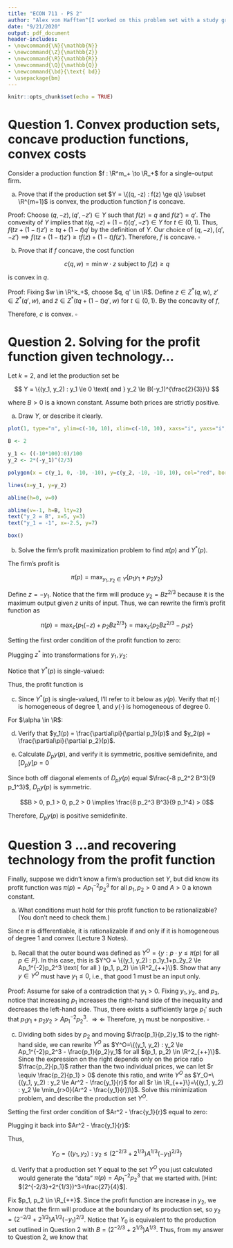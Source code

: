 ```yaml
---
title: "ECON 711 - PS 2"
author: "Alex von Hafften^[I worked on this problem set with a study group of Michael Nattinger, Andrew Smith, Tyler Welch, and Ryan Mather. I also discussed problems with Emily Case, Sarah Bass, and Danny Edgel.]"
date: "9/21/2020"
output: pdf_document
header-includes:
- \newcommand{\N}{\mathbb{N}}
- \newcommand{\Z}{\mathbb{Z}}
- \newcommand{\R}{\mathbb{R}}
- \newcommand{\Q}{\mathbb{Q}}
- \newcommand{\bd}{\text{ bd}}
- \usepackage{bm}
---
```


```r
knitr::opts_chunk$set(echo = TRUE)
```

# Question 1. Convex production sets, concave production functions, convex costs

Consider a production function $f : \R^m_+ \to \R_+$ for a single-output firm.

(a) Prove that if the production set $Y = \{(q, -z) : f(z) \ge q\} \subset \R^{m+1}$ is convex, the production function $f$ is concave.

Proof: Choose $(q, -z), (q', -z') \in Y$ such that $f(z)=q$ and $f(z')=q'$. The convexity of $Y$ implies that $t(q, -z) + (1-t) (q', -z') \in Y$ for $t \in (0, 1)$. Thus, $f(tz + (1-t)z') \ge tq+(1-t)q'$ by the definition of $Y$. Our choice of $(q, -z), (q', -z') \implies f(tz + (1-t)z') \ge tf(z)+(1-t)f(z')$.  Therefore, $f$ is concave. $\square$

(b) Prove that if $f$ concave, the cost function

$$
c(q, w) = \min w \cdot z \text{ subject to } f(z) \ge q
$$

is convex in $q$.

Proof:  Fixing $w \in \R^k_+$, choose $q, q' \in \R$.  Define $z \in Z^*(q, w)$, $z' \in Z^*(q', w)$, and $\tilde{z} \in Z^*(tq+(1-t)q', w)$ for $t \in (0, 1)$.  By the concavity of $f$,

\begin{align*}
\tilde{z} &\le tz+(1-t)z' \\
\implies w\tilde{z} &\le w(tz+(1-t)z') \\
\implies w\tilde{z} &\le twz+(1-t)wz') \\
\implies c(f(\tilde{z}), w) &\le tc(f(z), w)+(1-t)c(f(z'), w) \\
\implies c(tq+(1-t)q', w) &\le tc(q, w)+(1-t)c(q', w)
\end{align*}

Therefore, $c$ is convex. $\square$

\pagebreak

# Question 2. Solving for the profit function given technology...

Let $k=2$, and let the production set be

$$
Y = \{(y_1, y_2) : y_1 \le 0 \text{ and } y_2 \le B(-y_1)^{\frac{2}{3}}\}
$$

where $B > 0$ is a known constant.  Assume both prices are strictly positive.

(a) Draw $Y$, or describe it clearly.

```r
plot(1, type="n", ylim=c(-10, 10), xlim=c(-10, 10), xaxs="i", yaxs="i", xlab="y_1", ylab="y_2", axes = FALSE)

B <- 2

y_1 <- ((-10*100):0)/100
y_2 <- 2*(-y_1)^(2/3)

polygon(x = c(y_1, 0, -10, -10), y=c(y_2, -10, -10, 10), col="red", border = "red")

lines(x=y_1, y=y_2)

abline(h=0, v=0)

abline(v=-1, h=B, lty=2)
text("y_2 = B", x=5, y=3)
text("y_1 = -1", x=-2.5, y=7)

box()

```

(b) Solve the firm's profit maximization problem to find $\pi(p)$ and $Y^*(p)$.

The firm's profit is

$$
\pi(p) = \max_{y_1, y_2 \in Y}\{p_1y_1+p_2y_2\}
$$

Define $z = -y_1$.  Notice that the firm will produce $y_2 = Bz^{2/3}$ because it is the maximum output given $z$ units of input.  Thus, we can rewrite the firm's profit function as 

$$
\pi(p) = \max_{z}\{p_1(-z)+p_2Bz^{2/3}\} = \max_{z}\{p_2Bz^{2/3}-p_1z\}
$$

Setting the first order condition of the profit function to zero:

\begin{align*}
\frac{\partial\pi}{\partial z} &= p_2(2/3)Bz^{-1/3}-p_1 \\
z^* &= \Bigg(\frac{2p_2B}{3p_1}\Bigg)^3 \\
\end{align*}

Plugging $z^*$ into transformations for $y_1, y_2$:

\begin{align*}
y^*_1 &= -\Bigg(\frac{2p_2B}{3p_1}\Bigg)^3 \\
y^*_2 &= B\Bigg(\Bigg(\frac{2p_2B}{3p_1}\Bigg)^3\Bigg)^{2/3} \\
 &= B^3\Bigg(\frac{2p_2}{3p_1}\Bigg)^2 \\
\end{align*}

Notice that $Y^*(p)$ is single-valued:

\begin{align*}
Y^*(p) = \Bigg\{(y_1, y_2) : y_1 = -\Bigg(\frac{2p_2B}{3p_1}\Bigg)^3, y_2 = B^3\Bigg(\frac{2p_2}{3p_1}\Bigg)^2 \Bigg \} \implies 
y(p) = \Bigg(-\Bigg(\frac{2p_2B}{3p_1}\Bigg)^3, B^3\Bigg(\frac{2p_2}{3p_1}\Bigg)^2\Bigg)
\end{align*}

Thus, the profit function is

\begin{align*}
\pi(p) &= p_1\Bigg(-\Bigg(\frac{2p_2B}{3p_1}\Bigg)^3\Bigg) + p_2\Bigg( B^3\Bigg(\frac{2p_2}{3p_1}\Bigg)^2\Bigg)\\
&= \frac{B^3p_2^3}{p_1^2}\Bigg(\frac{2^2}{3^2}-\frac{2^3}{3^3}\Bigg) \\
&= \frac{4B^3p_2^3}{27p_1^2} \\
\end{align*}


(c) Since $Y^*(p)$ is single-valued, I'll refer to it below as $y(p)$.  Verify that $\pi(\cdot)$ is homogeneous of degree 1, and $y(\cdot)$ is homogeneous of degree 0.

For $\alpha \in \R$:

\begin{align*}
\pi(\alpha p) 
&= \frac{4B^3(\alpha p_2)^3}{27(\alpha p_1)^2} \\
&= \alpha \frac{4B^3(p_2)^3}{27(p_1)^2} \\
y(\alpha p) &= \Bigg(-\Bigg(\frac{2(\alpha p_2)B}{3(\alpha p_1)}\Bigg)^3, B^3\Bigg(\frac{2(\alpha p_2)}{3(\alpha p_1)}\Bigg)^2\Bigg) \\
&= \Bigg(-\Bigg(\frac{2p_2B}{3p_1}\Bigg)^3, B^3\Bigg(\frac{2p_2}{3p_1}\Bigg)^2\Bigg)
\end{align*}

\pagebreak

(d) Verify that $y_1(p) = \frac{\partial\pi}{\partial p_1}(p)$ and $y_2(p) = \frac{\partial\pi}{\partial p_2}(p)$.

\begin{align*}
\frac{\partial\pi}{\partial p_1}(p) 
&= \frac{4B^3p_2^3}{27p_1^3}(-2)\\
&= -\frac{8B^3p_2^3}{27p_1^3}\\
&= -\Bigg(\frac{2p_2B}{3p_1}\Bigg)^3\\
&= y_1(p) \\
\frac{\partial\pi}{\partial p_2}(p) &= \frac{4B^3p_2^2}{27p_1^2}(3)\\
&= \frac{4B^3p_2^2}{9p_1^2}\\
&= B^3\Bigg(\frac{2p_2}{3p_1}\Bigg)^2 \\
&= y_2(p)
\end{align*}

(e) Calculate $D_p y(p)$, and verify it is symmetric, positive semidefinite, and $[D_p y]p = 0$

\begin{align*}
D_p y(p) &= \begin{pmatrix} \frac{\partial y_1}{\partial p_1}(p) & \frac{\partial y_2}{\partial p_1}(p) \\ 
                            \frac{\partial y_1}{\partial p_2}(p) & \frac{\partial y_2}{\partial p_2}(p) \end{pmatrix} \\
         &= \begin{pmatrix} \frac{8 p_2^3 B^3}{9 p_1^4}  & \frac{-8 p_2^2 B^3}{9 p_1^3} \\ 
                            \frac{-8 p_2^2 B^3}{9 p_1^3} & \frac{8p_2B^3}{9p_1^2} \end{pmatrix} \\
\end{align*}

Since both off diagonal elements of $D_p y(p)$ equal $\frac{-8 p_2^2 B^3}{9 p_1^3}$, $D_p y(p)$ is symmetric.

$$B > 0, p_1 > 0, p_2 > 0 \implies \frac{8 p_2^3 B^3}{9 p_1^4} > 0$$

\begin{align*}
\det D_p y(p) &= \frac{8 p_2^3 B^3}{9 p_1^4}\frac{8p_2B^3}{9p_1^2} - \frac{-8 p_2^2 B^3}{9 p_1^3}\frac{-8 p_2^2 B^3}{9 p_1^3}\\
              &= \frac{64 p_2^4 B^6}{81 p_1^6} - \frac{64 p_2^4 B^6}{81 p_1^6}\\
              &= 0
\end{align*}

Therefore, $D_p y(p)$ is positive semidefinite.

\begin{align*}
[D_p y]p &=  \begin{pmatrix} \frac{8 p_2^3 B^3}{9 p_1^4}  & \frac{-8 p_2^2 B^3}{9 p_1^3} \\ 
                            \frac{-8 p_2^2 B^3}{9 p_1^3} & \frac{8p_2B^3}{9p_1^2} \end{pmatrix}
             \begin{pmatrix} p_1 \\ p_2 \end{pmatrix} =
             \begin{pmatrix} \frac{8 p_2^3 B^3}{9 p_1^3}  + \frac{-8 p_2^3 B^3}{9 p_1^3} \\ 
                            \frac{-8 p_2^2 B^3}{9 p_1^2}  + \frac{8p_2^2B^3}{9p_1^2} \end{pmatrix} =
             \begin{pmatrix} 0 \\ 0 \end{pmatrix} 
\end{align*}

\pagebreak

# Question 3 ...and recovering technology from the profit function

Finally, suppose we didn't know a firm's production set $Y$, but did know its profit function was $\pi(p) = Ap_1^{-2}p_2^3$ for all $p_1, p_2 > 0$ and $A > 0$ a known constant.

(a) What conditions must hold for this profit function to be rationalizable?  (You don't need to check them.)

Since $\pi$ is differentiable, it is rationalizable if and only if it is homogeneous of degree 1 and convex (Lecture 3 Notes).

(b) Recall that the outer bound was defined as $Y^O = \{y : p \cdot y \le \pi(p) \text{ for all } p\in P\}$. In this case, this is $Y^O = \{(y_1, y_2) : p_1y_1+p_2y_2 \le Ap_1^{-2}p_2^3 \text{ for all } (p_1, p_2) \in \R^2_{++}\}$.  Show that any $y \in Y^O$ must have $y_1 \le 0$, i.e., that good 1 must be an input only.

Proof: Assume for sake of a contradiction that $y_1 > 0$.  Fixing $y_1, y_2$, and $p_3$, notice that increasing $p_1$ increases the right-hand side of the inequality and decreases the left-hand side.  Thus, there exists a sufficiently large $p_1'$ such that $p_1y_1+p_2y_2 > Ap_1^{-2}p_2^3$. $\Rightarrow \Leftarrow$ Therefore, $y_1$ must be nonpositive. $\square$

(c) Dividing both sides by $p_2$ and moving $\frac{p_1}{p_2}y_1$ to the right-hand side, we can rewrite $Y^O$ as $Y^O=\{(y_1, y_2) : y_2 \le  Ap_1^{-2}p_2^3 - \frac{p_1}{p_2}y_1$ for all $(p_1, p_2) \in \R^2_{++}\}$. Since the expression on the right depends only on the price ratio $\frac{p_2}{p_1}$ rather than the two individual prices, we can let $r \equiv \frac{p_2}{p_1} > 0$ denote this ratio, and write $Y^O$ as $Y_O=\{(y_1, y_2) : y_2 \le  Ar^2 - \frac{y_1}{r}$ for all $r \in \R_{++}\}=\{(y_1, y_2) : y_2 \le  \min_{r>0}(Ar^2 - \frac{y_1}{r})\}$.  Solve this minimization problem, and describe the production set $Y^O$.

Setting the first order condition of $Ar^2 - \frac{y_1}{r}$ equal to zero:

\begin{align*}
2Ar-\frac{y_1}{r^2}(-1) & =0\\
2Ar &= \frac{-y_1}{r^2} \\
2Ar^3 &= -y_1\\
r^* &= \Bigg( \frac{-y_1}{2A} \Bigg)^\frac{1}{3}
\end{align*}

Plugging it back into $Ar^2 - \frac{y_1}{r}$:

\begin{align*}
A\Bigg(\Bigg( \frac{-y_1}{2A} \Bigg)^\frac{1}{3}\Bigg)^2 - y_1\Bigg( \frac{2A}{-y_1} \Bigg)^\frac{1}{3}
&= \frac{A^{1/3}(-y_1)^{2/3}}{2^{2/3}} + (-y_1)^{2/3} 2^{1/3}A^{1/3} \\
&= A^{1/3} (-y_1)^{2/3}(2^{-2/3}+2^{1/3})
\end{align*}

Thus,

$$Y_O=\Bigg\{(y_1, y_2) : y_2 \le  (2^{-2/3}+2^{1/3})A^{1/3}(-y_1)^{2/3}\Bigg\}$$

\pagebreak

(d) Verify that a production set $Y$ equal to the set $Y^O$ you just calculated would generate the "data" $\pi(p)=Ap_1^{-2}p_2^3$ that we started with.  [Hint: $(2^{-2/3}+2^{1/3})^3=\frac{27}{4}$].

Fix $p_1, p_2 \in \R_{++}$.  Since the profit function are increase in $y_2$, we know that the firm will produce at the boundary of its production set, so $y_2 =  (2^{-2/3}+2^{1/3})A^{1/3}(-y_1)^{2/3}$.  Notice that $Y_0$ is equivalent to the production set outlined in Question 2 with $B=(2^{-2/3}+2^{1/3})A^{1/3}$.  Thus, from my answer to Question 2, we know that

\begin{align*}
\pi(p) 
 &= \frac{4B^3p_2^3}{27p_1^2}\\
 &= \frac{4((2^{-2/3}+2^{1/3})A^{1/3})^3p_2^3}{27p_1^2} \\
 &= \frac{4(27/4)Ap_2^3}{27p_1^2} \\
 &= \frac{Ap_2^3}{p_1^2}
\end{align*}
